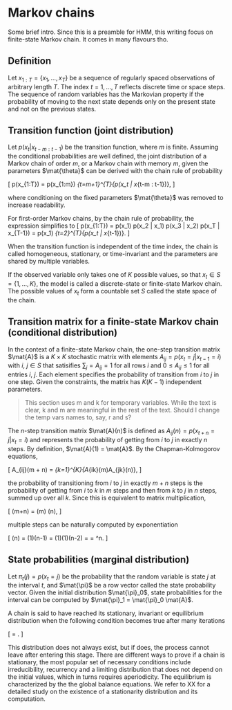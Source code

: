 # Markov chains
Some brief intro. Since this is a preamble for HMM, this writing focus on finite-state Markov chain. It comes in many flavours tho.

## Definition
Let $x_{1:T} = \{x_1, \dots, x_T \}$ be a sequence of regularly spaced observations of arbitrary length $T$. The index $t = 1, \dots, T$ reflects discrete time or space steps. The sequence of random variables has the Markovian property if the probability of moving to the next state depends only on the present state and not on the previous states.

## Transition function (joint distribution)
Let $p(x_t | x_{t-m: t-1})$ be the transition function, where $m$ is finite. Assuming the conditional probabilities are well defined, the joint distribution of a Markov chain of order $m$, or a Markov chain with memory $m$, given the parameters $\mat{\theta}$ can be derived with the chain rule of probability

\[
p(x_{1:T}) = p(x_{1:m}) \prod_{t=m+1}^{T}{p(x_t | x_{t-m : t-1})},
\]

where conditioning on the fixed parameters $\mat{\theta}$ was removed to increase readability.

For first-order Markov chains, by the chain rule of probability, the expression simplifies to
\[
p(x_{1:T}) = p(x_1) p(x_2 | x_1) p(x_3 | x_2) \dots p(x_T | x_{T-1}) = p(x_1) \prod_{t=2}^{T}{p(x_t | x_{t-1})}.
\]

When the transition function is independent of the time index, the chain is called homogeneous, stationary, or time-invariant and the parameters are shared by multiple variables.

If the observed variable only takes one of $K$ possible values, so that $x_t \in S = \{1, \dots, K \}$, the model is called a discrete-state or finite-state Markov chain. The possible values of $x_t$ form a countable set $S$ called the state space of the chain.

## Transition matrix for a finite-state Markov chain (conditional distribution)
In the context of a finite-state Markov chain, the one-step transition matrix $\mat{A}$ is a $K \times K$ stochastic matrix with elements $A_{ij} = p(x_t = j | x_{t-1} = i)$ with $i, \ j \in S$ that satisifies $\sum_{j} = A_{ij} = 1$ for all rows $i$ and $0 \le A_{ij} \le 1$ for all entries $i, \ j$. Each element specifies the probability of transition from $i$ to $j$ in one step. Given the constraints, the matrix has $K(K-1)$ independent parameters.

> This section uses m and k for temporary variables. While the text is clear, k and m are meaningful in the rest of the text. Should I change the temp vars names to, say, r and s?

The $n$-step transition matrix $\mat{A}(n)$ is defined as $A_{ij}(n) = p(x_{t+n} = j | x_{t} = i)$ and represents the probability of getting from $i$ to $j$ in exactly $n$ steps. By definition, $\mat{A}(1) = \mat{A}$. By the Chapman-Kolmogorov equations,

\[
A_{ij}(m + n) = \sum_{k=1}^{K}{A_{ik}(m)A_{jk}(n)},
\]

the probability of transitioning from $i$ to $j$ in exactly $m + n$ steps is the probability of getting from $i$ to $k$ in $m$ steps and then from $k$ to $j$ in $n$ steps, summed up over all $k$. Since this is equivalent to matrix multiplication,

\[
\mat{A}(m+n) = \mat{A}(m) \mat{A}(n),
\]

multiple steps can be naturally computed by exponentiation

\[
\mat{A}(n) = \mat{A}(1)\mat{A}(n-1) = \mat{A}(1)\mat{A}(1)\mat{A}(n-2) = \dots = \mat{A}^n.
\]

## State probabilities (marginal distribution)
Let $\pi_t(j) = p(x_t = j)$ be the probability that the random variable is state $j$ at the interval $t$, and $\mat{\pi}$ be a row vector called the state probability vector. Given the initial distribution $\mat{\pi}_0$, state probabilities for the interval can be computed by $\mat{\pi}_1 = \mat{\pi}_0 \mat{A}$.

A chain is said to have reached its stationary, invariant or equilibrium distribution when the following condition becomes true after many iterations

\[
\mat{\pi} = \mat{\pi} \mat{A}.
\]

This distribution does not always exist, but if does, the process cannot leave after entering this stage. There are different ways to prove if a chain is stationary, the most popular set of necessary conditions include irreducibility, recurrency and a limiting distribution that does not depend on the initial values, which in turns requires aperiodicity. The equilibrium is characterized by the the global balance equations. We refer to XX for a detailed study on the existence of a stationarity distribution and its computation.
